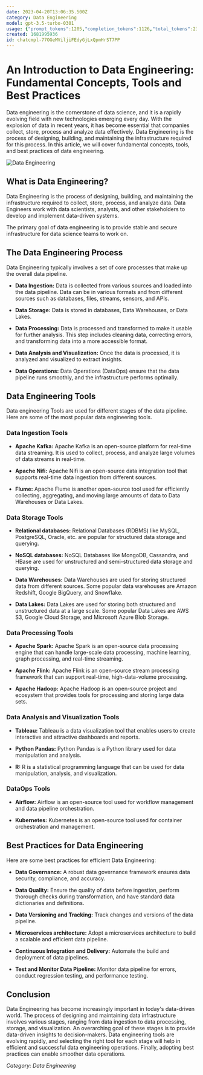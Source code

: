 ```yaml
---
date: 2023-04-20T13:06:35.500Z
category: Data Engineering
model: gpt-3.5-turbo-0301
usage: {"prompt_tokens":1205,"completion_tokens":1126,"total_tokens":2331}
created: 1681995936
id: chatcmpl-77OGeMViljiFEdyGjLxQpmHrST7PP
---
```


# An Introduction to Data Engineering: Fundamental Concepts, Tools and Best Practices

Data engineering is the cornerstone of data science, and it is a rapidly evolving field with new technologies emerging every day. With the explosion of data in recent years, it has become essential that companies collect, store, process and analyze data effectively. Data Engineering is the process of designing, building, and maintaining the infrastructure required for this process. In this article, we will cover fundamental concepts, tools, and best practices of data engineering.
 

![Data Engineering](https://images.unsplash.com/photo-1552139507-66798638eb2d?ixlib=rb-1.2.1&auto=format&fit=crop&w=500&q=60)

## What is Data Engineering?

Data Engineering is the process of designing, building, and maintaining the infrastructure required to collect, store, process, and analyze data. Data Engineers work with data scientists, analysts, and other stakeholders to develop and implement data-driven systems. 

The primary goal of data engineering is to provide stable and secure infrastructure for data science teams to work on.

## The Data Engineering Process

Data Engineering typically involves a set of core processes that make up the overall data pipeline.

- **Data Ingestion:** Data is collected from various sources and loaded into the data pipeline. Data can be in various formats and from different sources such as databases, files, streams, sensors, and APIs.

- **Data Storage:** Data is stored in databases, Data Warehouses, or Data Lakes.

- **Data Processing:** Data is processed and transformed to make it usable for further analysis. This step includes cleaning data, correcting errors, and transforming data into a more accessible format.

- **Data Analysis and Visualization:** Once the data is processed, it is analyzed and visualized to extract insights.

- **Data Operations:** Data Operations (DataOps) ensure that the data pipeline runs smoothly, and the infrastructure performs optimally.

## Data Engineering Tools

Data engineering Tools are used for different stages of the data pipeline. Here are some of the most popular data engineering tools. 

### Data Ingestion Tools

- **Apache Kafka:** Apache Kafka is an open-source platform for real-time data streaming. It is used to collect, process, and analyze large volumes of data streams in real-time.

- **Apache Nifi:** Apache Nifi is an open-source data integration tool that supports real-time data ingestion from different sources.

- **Flume:** Apache Flume is another open-source tool used for efficiently collecting, aggregating, and moving large amounts of data to Data Warehouses or Data Lakes.

### Data Storage Tools

- **Relational databases:** Relational Databases (RDBMS) like MySQL, PostgreSQL, Oracle, etc. are popular for structured data storage and querying.

- **NoSQL databases:** NoSQL Databases like MongoDB, Cassandra, and HBase are used for unstructured and semi-structured data storage and querying.

- **Data Warehouses:** Data Warehouses are used for storing structured data from different sources. Some popular data warehouses are Amazon Redshift, Google BigQuery, and Snowflake.

- **Data Lakes:** Data Lakes are used for storing both structured and unstructured data at a large scale. Some popular Data Lakes are AWS S3, Google Cloud Storage, and Microsoft Azure Blob Storage.

### Data Processing Tools

- **Apache Spark:** Apache Spark is an open-source data processing engine that can handle large-scale data processing, machine learning, graph processing, and real-time streaming.

- **Apache Flink:** Apache Flink is an open-source stream processing framework that can support real-time, high-data-volume processing.

- **Apache Hadoop:** Apache Hadoop is an open-source project and ecosystem that provides tools for processing and storing large data sets.

### Data Analysis and Visualization Tools

- **Tableau:** Tableau is a data visualization tool that enables users to create interactive and attractive dashboards and reports.

- **Python Pandas:** Python Pandas is a Python library used for data manipulation and analysis.

- **R:** R is a statistical programming language that can be used for data manipulation, analysis, and visualization.

### DataOps Tools

- **Airflow:** Airflow is an open-source tool used for workflow management and data pipeline orchestration.

- **Kubernetes:** Kubernetes is an open-source tool used for container orchestration and management.

## Best Practices for Data Engineering

Here are some best practices for efficient Data Engineering:

- **Data Governance:** A robust data governance framework ensures data security, compliance, and accuracy.

- **Data Quality:** Ensure the quality of data before ingestion, perform thorough checks during transformation, and have standard data dictionaries and definitions.

- **Data Versioning and Tracking:** Track changes and versions of the data pipeline.

- **Microservices architecture:** Adopt a microservices architecture to build a scalable and efficient data pipeline.

- **Continuous Integration and Delivery:** Automate the build and deployment of data pipelines.

- **Test and Monitor Data Pipeline:** Monitor data pipeline for errors, conduct regression testing, and performance testing.

## Conclusion

Data Engineering has become increasingly important in today's data-driven world. The process of designing and maintaining data infrastructure involves various stages, ranging from data ingestion to data processing, storage, and visualization. An overarching goal of these stages is to provide data-driven insights to decision-makers. Data engineering tools are evolving rapidly, and selecting the right tool for each stage will help in efficient and successful data engineering operations. Finally, adopting best practices can enable smoother data operations.

*Category: Data Engineering*